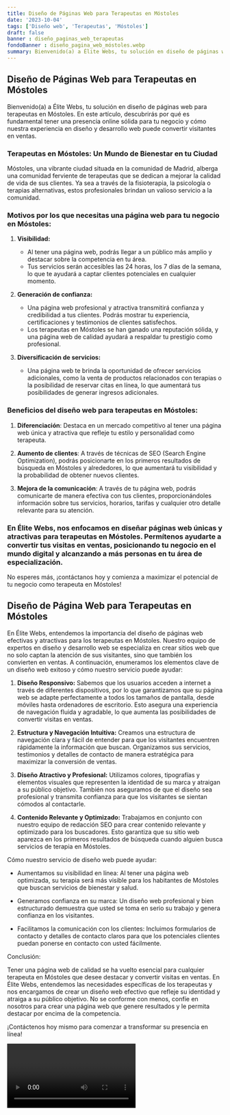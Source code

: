 ```yaml
---
title: Diseño de Páginas Web para Terapeutas en Móstoles
date: '2023-10-04'
tags: ['Diseño web', 'Terapeutas', 'Móstoles']
draft: false
banner : diseño_paginas_web_terapeutas
fondoBanner : diseño_pagina_web_móstoles.webp
summary: Bienvenido(a) a Élite Webs, tu solución en diseño de páginas web para terapeutas en Móstoles. En este artículo, descubrirás por qué es fundamental tener una presencia online sólida para tu negocio y cómo nuestra experiencia en diseño y desarrollo web puede convertir visitantes en ventas.
---
```


## Diseño de Páginas Web para Terapeutas en Móstoles

Bienvenido(a) a Élite Webs, tu solución en diseño de páginas web para terapeutas en Móstoles. En este artículo, descubrirás por qué es fundamental tener una presencia online sólida para tu negocio y cómo nuestra experiencia en diseño y desarrollo web puede convertir visitantes en ventas.

### Terapeutas en Móstoles: Un Mundo de Bienestar en tu Ciudad

Móstoles, una vibrante ciudad situada en la comunidad de Madrid, alberga una comunidad ferviente de terapeutas que se dedican a mejorar la calidad de vida de sus clientes. Ya sea a través de la fisioterapia, la psicología o terapias alternativas, estos profesionales brindan un valioso servicio a la comunidad. 

### Motivos por los que necesitas una página web para tu negocio en Móstoles:

1. **Visibilidad:**
   - Al tener una página web, podrás llegar a un público más amplio y destacar sobre la competencia en tu área.
   - Tus servicios serán accesibles las 24 horas, los 7 días de la semana, lo que te ayudará a captar clientes potenciales en cualquier momento.

2. **Generación de confianza:**
   - Una página web profesional y atractiva transmitirá confianza y credibilidad a tus clientes. Podrás mostrar tu experiencia, certificaciones y testimonios de clientes satisfechos.
   - Los terapeutas en Móstoles se han ganado una reputación sólida, y una página web de calidad ayudará a respaldar tu prestigio como profesional.

3. **Diversificación de servicios:**
   - Una página web te brinda la oportunidad de ofrecer servicios adicionales, como la venta de productos relacionados con terapias o la posibilidad de reservar citas en línea, lo que aumentará tus posibilidades de generar ingresos adicionales.

### Beneficios del diseño web para terapeutas en Móstoles:

1. **Diferenciación**: Destaca en un mercado competitivo al tener una página web única y atractiva que refleje tu estilo y personalidad como terapeuta.

2. **Aumento de clientes**: A través de técnicas de SEO (Search Engine Optimization), podrás posicionarte en los primeros resultados de búsqueda en Móstoles y alrededores, lo que aumentará tu visibilidad y la probabilidad de obtener nuevos clientes.

3. **Mejora de la comunicación**: A través de tu página web, podrás comunicarte de manera efectiva con tus clientes, proporcionándoles información sobre tus servicios, horarios, tarifas y cualquier otro detalle relevante para su atención.

### En Élite Webs, nos enfocamos en diseñar páginas web únicas y atractivas para terapeutas en Móstoles. Permítenos ayudarte a convertir tus visitas en ventas, posicionando tu negocio en el mundo digital y alcanzando a más personas en tu área de especialización.

No esperes más, ¡contáctanos hoy y comienza a maximizar el potencial de tu negocio como terapeuta en Móstoles!

<GifSeo />

<Cta />

## Diseño de Página Web para Terapeutas en Móstoles

En Élite Webs, entendemos la importancia del diseño de páginas web efectivas y atractivas para los terapeutas en Móstoles. Nuestro equipo de expertos en diseño y desarrollo web se especializa en crear sitios web que no solo captan la atención de sus visitantes, sino que también los convierten en ventas. A continuación, enumeramos los elementos clave de un diseño web exitoso y cómo nuestro servicio puede ayudar:

1. **Diseño Responsivo:** Sabemos que los usuarios acceden a internet a través de diferentes dispositivos, por lo que garantizamos que su página web se adapte perfectamente a todos los tamaños de pantalla, desde móviles hasta ordenadores de escritorio. Esto asegura una experiencia de navegación fluida y agradable, lo que aumenta las posibilidades de convertir visitas en ventas.

2. **Estructura y Navegación Intuitiva:** Creamos una estructura de navegación clara y fácil de entender para que los visitantes encuentren rápidamente la información que buscan. Organizamos sus servicios, testimonios y detalles de contacto de manera estratégica para maximizar la conversión de ventas.

3. **Diseño Atractivo y Profesional:** Utilizamos colores, tipografías y elementos visuales que representen la identidad de su marca y atraigan a su público objetivo. También nos aseguramos de que el diseño sea profesional y transmita confianza para que los visitantes se sientan cómodos al contactarle.

4. **Contenido Relevante y Optimizado:** Trabajamos en conjunto con nuestro equipo de redacción SEO para crear contenido relevante y optimizado para los buscadores. Esto garantiza que su sitio web aparezca en los primeros resultados de búsqueda cuando alguien busca servicios de terapia en Móstoles.

Cómo nuestro servicio de diseño web puede ayudar:

- Aumentamos su visibilidad en línea: Al tener una página web optimizada, su terapia será más visible para los habitantes de Móstoles que buscan servicios de bienestar y salud.

- Generamos confianza en su marca: Un diseño web profesional y bien estructurado demuestra que usted se toma en serio su trabajo y genera confianza en los visitantes.

- Facilitamos la comunicación con los clientes: Incluimos formularios de contacto y detalles de contacto claros para que los potenciales clientes puedan ponerse en contacto con usted fácilmente.

Conclusión:

Tener una página web de calidad se ha vuelto esencial para cualquier terapeuta en Móstoles que desee destacar y convertir visitas en ventas. En Élite Webs, entendemos las necesidades específicas de los terapeutas y nos encargamos de crear un diseño web efectivo que refleje su identidad y atraiga a su público objetivo. No se conforme con menos, confíe en nosotros para crear una página web que genere resultados y le permita destacar por encima de la competencia.

¡Contáctenos hoy mismo para comenzar a transformar su presencia en línea!

<Video />

<CtaBot job='Terapeutas' city='Móstoles'/>

<Gmaps query='Móstoles+españa+maps' />